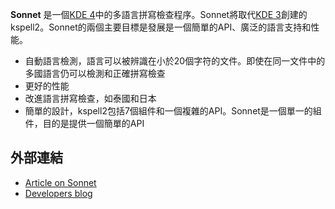 {{nofootnotes|time=2009-05-17T10:45:51+00:00}}
{{NoteTA|G1=IT}}
'''Sonnet''' 是一個[[KDE_4|KDE 4]]中的多語言拼寫檢查程序。Sonnet將取代[[KDE_3|KDE 3]]創建的kspell2。Sonnet的兩個主要目標是發展是一個簡單的API、廣泛的語言支持和性能。

*自動語言檢測，語言可以被辨識在小於20個字符的文件。即使在同一文件中的多國語言仍可以檢測和正確拼寫檢查
*更好的性能
*改進語言拼寫檢查，如泰國和日本
*簡單的設計，kspell2包括7個組件和一個複雜的API。Sonnet是一個單一的組件，目的是提供一個簡單的API

== 外部連結 ==
*[https://web.archive.org/web/20090507212628/http://www.linux.com/articles/59963 Article on Sonnet]
*[https://web.archive.org/web/20110312051422/http://blog.jacobrideout.net/ Developers blog]

{{KDE}}